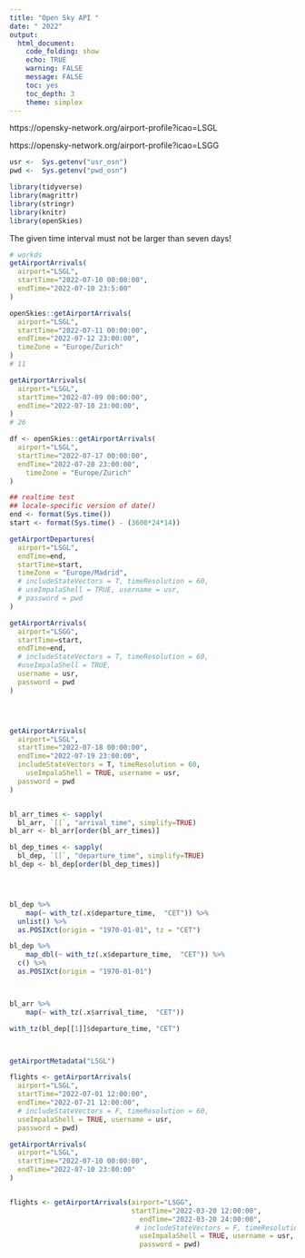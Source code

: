 ```yaml
---
title: "Open Sky API "
date: " 2022"
output: 
  html_document:
    code_folding: show
    echo: TRUE
    warning: FALSE
    message: FALSE
    toc: yes
    toc_depth: 3
    theme: simplex
---
```


https://opensky-network.org/airport-profile?icao=LSGL


https://opensky-network.org/airport-profile?icao=LSGG


```r
usr <-  Sys.getenv("usr_osn")
pwd <-  Sys.getenv("pwd_osn")

library(tidyverse)
library(magrittr)
library(stringr)
library(knitr)
library(openSkies)
```


The given time interval must not be larger than seven days!







```r
# workds
getAirportArrivals(
  airport="LSGL", 
  startTime="2022-07-10 00:00:00", 
  endTime="2022-07-10 23:5:00"
)

openSkies::getAirportArrivals(
  airport="LSGL", 
  startTime="2022-07-11 00:00:00", 
  endTime="2022-07-12 23:00:00",
  timeZone = "Europe/Zurich"
)
# 11

getAirportArrivals(
  airport="LSGL", 
  startTime="2022-07-09 00:00:00", 
  endTime="2022-07-10 23:00:00",
)
# 26

df <- openSkies::getAirportArrivals(
  airport="LSGL", 
  startTime="2022-07-17 00:00:00", 
  endTime="2022-07-20 23:00:00",
    timeZone = "Europe/Zurich"
)

## realtime test 
## locale-specific version of date()
end <- format(Sys.time())
start <- format(Sys.time() - (3600*24*14))

getAirportDepartures(
  airport="LSGL", 
  endTime=end,
  startTime=start,
  timeZone = "Europe/Madrid",
  # includeStateVectors = T, timeResolution = 60,
  # useImpalaShell = TRUE, username = usr,
  # password = pwd
)

getAirportArrivals(
  airport="LSGG", 
  startTime=start,
  endTime=end,
  # includeStateVectors = T, timeResolution = 60,
  #useImpalaShell = TRUE, 
  username = usr,
  password = pwd
)




getAirportArrivals(
  airport="LSGL", 
  startTime="2022-07-18 00:00:00", 
  endTime="2022-07-19 23:00:00",
  includeStateVectors = T, timeResolution = 60,
    useImpalaShell = TRUE, username = usr,
  password = pwd
)


bl_arr_times <- sapply(
  bl_arr, `[[`, "arrival_time", simplify=TRUE) 
bl_arr <- bl_arr[order(bl_arr_times)]

bl_dep_times <- sapply(
  bl_dep, `[[`, "departure_time", simplify=TRUE) 
bl_dep <- bl_dep[order(bl_dep_times)]




bl_dep %>% 
    map(~ with_tz(.x$departure_time,  "CET")) %>% 
  unlist() %>% 
  as.POSIXct(origin = "1970-01-01", tz = "CET")

bl_dep %>% 
    map_dbl(~ with_tz(.x$departure_time,  "CET")) %>% 
  c() %>% 
  as.POSIXct(origin = "1970-01-01")



bl_arr %>% 
    map(~ with_tz(.x$arrival_time,  "CET")) 

with_tz(bl_dep[[1]]$departure_time, "CET")




```





```r
getAirportMetadata("LSGL")

flights <- getAirportArrivals(
  airport="LSGL", 
  startTime="2022-07-01 12:00:00",
  endTime="2022-07-21 12:00:00",
  # includeStateVectors = F, timeResolution = 60,
  useImpalaShell = TRUE, username = usr,
  password = pwd)

getAirportArrivals(
  airport="LSGL", 
  startTime="2022-07-10 00:00:00", 
  endTime="2022-07-10 23:00:00"
)


flights <- getAirportArrivals(airport="LSGG", 
                              startTime="2022-03-20 12:00:00",
                                endTime="2022-03-20 24:00:00",
                               # includeStateVectors = F, timeResolution = 60,
                                useImpalaShell = TRUE, username = usr,
                                password = pwd)


```


